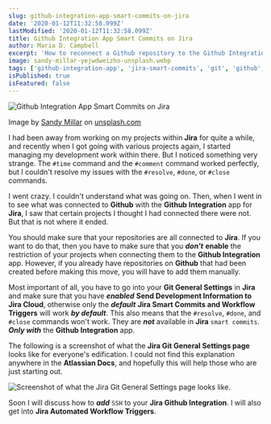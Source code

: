 ```yaml
---
slug: github-integration-app-smart-commits-on-jira
date: '2020-01-12T11:32:58.099Z'
lastModified: '2020-01-12T11:32:58.099Z'
title: Github Integration App Smart Commits on Jira
author: Maria D. Campbell
excerpt: 'How to reconnect a Github repository to the Github Integration app for Jira after discovering that your #resolve, #done, and #close commands were not working in your Smart Commits.'
image: sandy-millar-yejwdweizho-unsplash.webp
tags: ['github-integration-app', 'jira-smart-commits', 'git', 'github', 'jira']
isPublished: true
isFeatured: false
---
```


![Github Integration App Smart Commits on Jira](sandy-millar-yejwdweizho-unsplash.webp)

Image by [Sandy Millar](https://unsplash.com/@sandym10) on [unsplash.com](https://unsplash.com/photos/YeJWDWeIZho)

I had been away from working on my projects within **Jira** for quite a while, and recently when I got going with various projects again, I started managing my development work within there. But I noticed something very strange. The `#time` command and the `#comment` command worked perfectly, but I couldn't resolve my issues with the `#resolve`, `#done`, or `#close` commands.

I went crazy. I couldn't understand what was going on. Then, when I went in to see what was connected to **Github** with the **Github Integration** app for **Jira**, I saw that certain projects I thought I had connected there were not. But that is not where it ended.

You should make sure that your repositories are all connected to **Jira**. If you want to do that, then you have to make sure that you _**don't**_ **enable** the restriction of your projects when connecting them to the **Github Integration** app. However, if you already have repositories on **Github** that had been created before making this move, you will have to add them manually.

Most important of all, you have to go into your **Git General Settings** in
**Jira** and make sure that you have _**enabled**_ **Send Development
Information to Jira Cloud**, otherwise only the _**default**_ **Jira Smart
Commits and Workflow Triggers** will work _**by default**_. This also means that the `#resolve`, `#done`, and `#close` commands won't work. They are _**not**_ available in **Jira** `smart commits`. _**Only with**_ the **Github Integration** app.

The following is a screenshot of what the **Jira Git General Settings page**
looks like for everyone's edification. I could not find this explanation
anywhere in the **Atlassian Docs**, and hopefully this will help those who are just starting out.

![Screenshot of what the Jira Git General Settings page looks like.](fireshot-capture-017-general-settings-jira-interglobalmedia.atlassian.net.webp)

Soon I will discuss how to _**add**_ `SSH` to your **Jira Github Integration**. I will also get into **Jira Automated Workflow Triggers**.